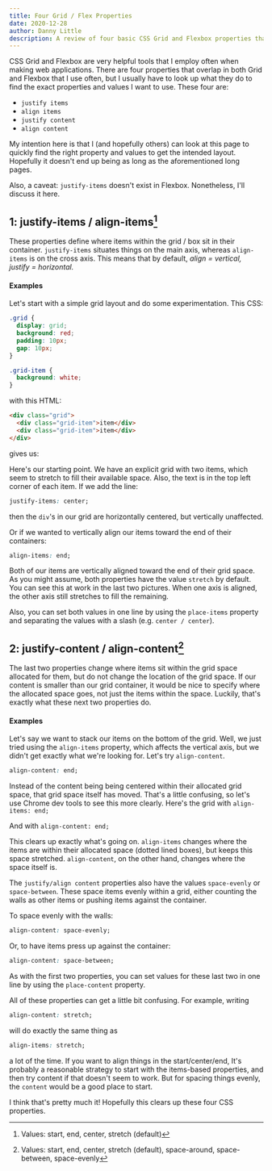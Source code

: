 ```yaml
---
title: Four Grid / Flex Properties
date: 2020-12-28
author: Danny Little
description: A review of four basic CSS Grid and Flexbox properties that confuse me. Probably more for my benefit that yours.
---
```


CSS Grid and Flexbox are very helpful tools that I employ often when making web applications. There are four properties that overlap in both Grid and Flexbox that I use often, but I usually have to look up what they do to find the exact properties and values I want to use. These four are:

- `justify items`
- `align items`
- `justify content`
- `align content`

My intention here is that I (and hopefully others) can look at this page to quickly find the right property and values to get the intended layout. Hopefully it doesn't end up being as long as the aforementioned long pages.

Also, a caveat: `justify-items` doesn't exist in Flexbox. Nonetheless, I'll discuss it here.

## 1: justify-items / align-items[^1]

These properties define where items within the grid / box sit in their container. `justify-items` situates things on the main axis, whereas `align-items` is on the cross axis. This means that by default, _align = vertical, justify = horizontal._

#### Examples

Let's start with a simple grid layout and do some experimentation. This CSS:

```css
.grid {
  display: grid;
  background: red;
  padding: 10px;
  gap: 10px;
}

.grid-item {
  background: white;
}
```

with this HTML:

```html
<div class="grid">
  <div class="grid-item">item</div>
  <div class="grid-item">item</div>
</div>
```

gives us:

<InsetImage
  quality={95}
  percentWidth={70}
  src='/blog/grid-1.png'
  alt='CSS grid container with items'
  imgWidth='466'
  imgHeight='197'
/>

Here's our starting point. We have an explicit grid with two items, which seem to stretch to fill their available space. Also, the text is in the top left corner of each item. If we add the line:

```css
justify-items: center;
```

then the `div`'s in our grid are horizontally centered, but vertically unaffected.

<InsetImage
  quality={95}
  percentWidth={70}
  src='/blog/grid-2.png'
  alt='CSS grid container with horizontally centered items'
  imgWidth='468'
  imgHeight='198'
/>

Or if we wanted to vertically align our items toward the end of their containers:

```css
align-items: end;
```

<InsetImage
  quality={95}
  percentWidth={70}
  src='/blog/grid-3.png'
  alt='CSS grid container with  each item at the bottom of its grid space'
  imgWidth='469'
  imgHeight='197'
/>

Both of our items are vertically aligned toward the end of their grid space. As you might assume, both properties have the value `stretch` by default. You can see this at work in the last two pictures. When one axis is aligned, the other axis still stretches to fill the remaining.

Also, you can set both values in one line by using the `place-items` property and separating the values with a slash (e.g. `center / center`).

## 2: justify-content / align-content[^2]

The last two properties change where items sit within the grid space allocated for them, but do not change the location of the grid space. If our content is smaller than our grid container, it would be nice to specify where the allocated space goes, not just the items within the space. Luckily, that's exactly what these next two properties do.

#### Examples

Let's say we want to stack our items on the bottom of the grid. Well, we just tried using the `align-items` property, which affects the vertical axis, but we didn't get exactly what we're looking for. Let's try `align-content`.

```css
align-content: end;
```

<InsetImage
  quality={95}
  percentWidth={70}
  src='/blog/grid-4.png'
  alt='CSS grid container with both items stacked in the bottom of the container'
  imgWidth='467'
  imgHeight='197'
/>

Instead of the content being being centered within their allocated grid space, that grid space itself has moved. That's a little confusing, so let's use Chrome dev tools to see this more clearly. Here's the grid with `align-items: end;`

<InsetImage
  quality={95}
  percentWidth={70}
  src='/blog/grid-5.png'
  alt='CSS grid container with align-items: end, and dev tools'
  imgWidth='464'
  imgHeight='194'
/>

And with `align-content: end;`

<InsetImage
  quality={95}
  percentWidth={70}
  src='/blog/grid-6.png'
  alt='CSS grid container with align-content: end, and dev tools'
  imgWidth='465'
  imgHeight='195'
/>

This clears up exactly what's going on. `align-items` changes where the items are within their allocated space (dotted lined boxes), but keeps this space stretched. `align-content`, on the other hand, changes where the space itself is.

The `justify/align content` properties also have the values `space-evenly` or `space-between`. These space items evenly within a grid, either counting the walls as other items or pushing items against the container.

To space evenly with the walls:

```css
align-content: space-evenly;
```

<InsetImage
  quality={95}
  percentWidth={70}
  src='/blog/grid-7.png'
  alt='CSS grid container with space-evenly'
  imgWidth='466'
  imgHeight='195'
/>

Or, to have items press up against the container:

```css
align-content: space-between;
```

<InsetImage
  quality={95}
  percentWidth={70}
  src='/blog/grid-8.png'
  alt='CSS grid container with space-between'
  imgWidth='466'
  imgHeight='197'
/>

As with the first two properties, you can set values for these last two in one line by using the `place-content` property.

All of these properties can get a little bit confusing. For example, writing

```css
align-content: stretch;
```

will do exactly the same thing as

```css
align-items: stretch;
```

a lot of the time. If you want to align things in the start/center/end, It's probably a reasonable strategy to start with the items-based properties, and then try content if that doesn't seem to work. But for spacing things evenly, the `content` would be a good place to start.

I think that's pretty much it! Hopefully this clears up these four CSS properties.

[^1]: Values: start, end, center, stretch (default)
[^2]: Values: start, end, center, stretch (default), space-around, space-between, space-evenly
